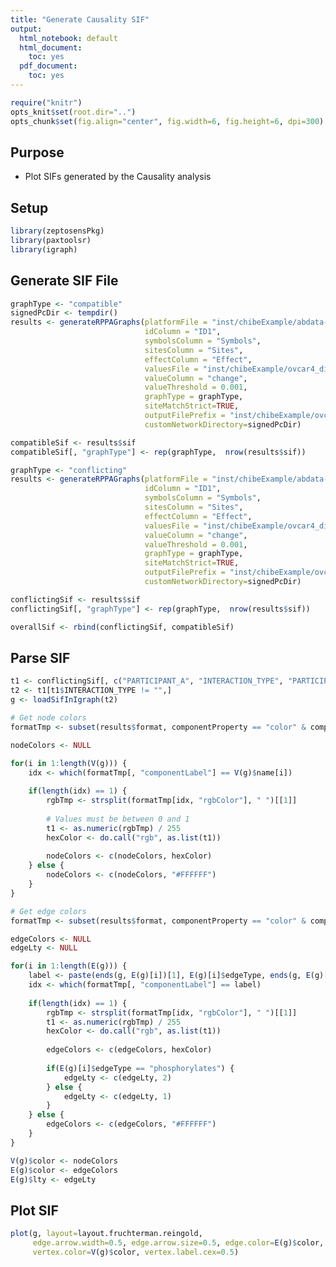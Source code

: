 ```yaml
---
title: "Generate Causality SIF"
output:
  html_notebook: default
  html_document:
    toc: yes
  pdf_document:
    toc: yes
---
```


```r
require("knitr")
opts_knit$set(root.dir="..")
opts_chunk$set(fig.align="center", fig.width=6, fig.height=6, dpi=300)

```

## Purpose
* Plot SIFs generated by the Causality analysis

## Setup 
```r
library(zeptosensPkg)
library(paxtoolsr)
library(igraph)
```

## Generate SIF File
```r
graphType <- "compatible"
signedPcDir <- tempdir()
results <- generateRPPAGraphs(platformFile = "inst/chibeExample/abdata-chibe.txt", 
                              idColumn = "ID1", 
                              symbolsColumn = "Symbols",  
                              sitesColumn = "Sites",
                              effectColumn = "Effect", 
                              valuesFile = "inst/chibeExample/ovcar4_dif_drug_sig.txt", 
                              valueColumn = "change", 
                              valueThreshold = 0.001,
                              graphType = graphType, 
                              siteMatchStrict=TRUE,
                              outputFilePrefix = "inst/chibeExample/ovcar4_dif_drug_sig_compatible",
                              customNetworkDirectory=signedPcDir)

compatibleSif <- results$sif
compatibleSif[, "graphType"] <- rep(graphType,  nrow(results$sif))

graphType <- "conflicting"
results <- generateRPPAGraphs(platformFile = "inst/chibeExample/abdata-chibe.txt", 
                              idColumn = "ID1", 
                              symbolsColumn = "Symbols",  
                              sitesColumn = "Sites",
                              effectColumn = "Effect", 
                              valuesFile = "inst/chibeExample/ovcar4_dif_drug_sig.txt", 
                              valueColumn = "change", 
                              valueThreshold = 0.001,
                              graphType = graphType, 
                              siteMatchStrict=TRUE,
                              outputFilePrefix = "inst/chibeExample/ovcar4_dif_drug_sig_conflicting",
                              customNetworkDirectory=signedPcDir)

conflictingSif <- results$sif
conflictingSif[, "graphType"] <- rep(graphType,  nrow(results$sif))

overallSif <- rbind(conflictingSif, compatibleSif)
```

## Parse SIF 
```r
t1 <- conflictingSif[, c("PARTICIPANT_A", "INTERACTION_TYPE", "PARTICIPANT_B")]
t2 <- t1[t1$INTERACTION_TYPE != "",]
g <- loadSifInIgraph(t2)

# Get node colors
formatTmp <- subset(results$format, componentProperty == "color" & componentType == "node", select = c(componentLabel, rgbColor))

nodeColors <- NULL 

for(i in 1:length(V(g))) {
    idx <- which(formatTmp[, "componentLabel"] == V(g)$name[i])
    
    if(length(idx) == 1) {
        rgbTmp <- strsplit(formatTmp[idx, "rgbColor"], " ")[[1]]
        
        # Values must be between 0 and 1
        t1 <- as.numeric(rgbTmp) / 255
        hexColor <- do.call("rgb", as.list(t1))
        
        nodeColors <- c(nodeColors, hexColor)
    } else {
        nodeColors <- c(nodeColors, "#FFFFFF")
    }
}

# Get edge colors 
formatTmp <- subset(results$format, componentProperty == "color" & componentType == "edge", select = c(componentLabel, rgbColor))

edgeColors <- NULL 
edgeLty <- NULL

for(i in 1:length(E(g))) {
    label <- paste(ends(g, E(g)[i])[1], E(g)[i]$edgeType, ends(g, E(g)[i])[2], sep=" ")
    idx <- which(formatTmp[, "componentLabel"] == label)
    
    if(length(idx) == 1) {
        rgbTmp <- strsplit(formatTmp[idx, "rgbColor"], " ")[[1]]
        t1 <- as.numeric(rgbTmp) / 255
        hexColor <- do.call("rgb", as.list(t1))
        
        edgeColors <- c(edgeColors, hexColor)
        
        if(E(g)[i]$edgeType == "phosphorylates") {
            edgeLty <- c(edgeLty, 2)            
        } else {
            edgeLty <- c(edgeLty, 1) 
        }
    } else {
        edgeColors <- c(edgeColors, "#FFFFFF")
    }
}

V(g)$color <- nodeColors
E(g)$color <- edgeColors
E(g)$lty <- edgeLty
```

## Plot SIF
```r
plot(g, layout=layout.fruchterman.reingold, 
     edge.arrow.width=0.5, edge.arrow.size=0.5, edge.color=E(g)$color, edge.lty=E(g)$lty,
     vertex.color=V(g)$color, vertex.label.cex=0.5)
```









